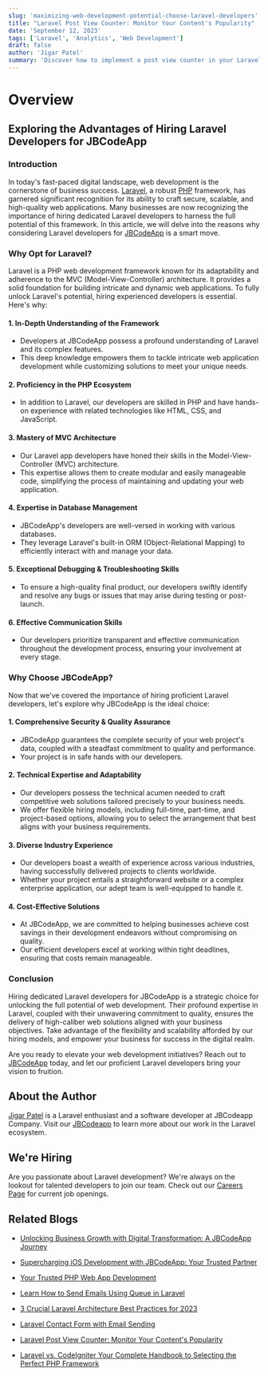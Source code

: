 ```yaml
---
slug: 'maximizing-web-development-potential-choose-laravel-developers'
title: "Laravel Post View Counter: Monitor Your Content's Popularity"
date: 'September 12, 2023'
tags: ['Laravel', 'Analytics', 'Web Development']
draft: false
author: 'Jigar Patel'
summary: 'Discover how to implement a post view counter in your Laravel application to track the popularity of your content. This step-by-step guide will help you engage your audience better and make informed content decisions.'
---
```


# Overview

<TOCInline toc={props.toc} exclude="Overview" toHeading={2} />

## Exploring the Advantages of Hiring Laravel Developers for JBCodeApp

### Introduction

In today's fast-paced digital landscape, web development is the cornerstone of business success. [Laravel](https://laravel.com/), a robust [PHP](https://www.php.net/) framework, has garnered significant recognition for its ability to craft secure, scalable, and high-quality web applications. Many businesses are now recognizing the importance of hiring dedicated Laravel developers to harness the full potential of this framework. In this article, we will delve into the reasons why considering Laravel developers for [JBCodeApp](https://jbcodeapp.com/) is a smart move.

### Why Opt for Laravel?

Laravel is a PHP web development framework known for its adaptability and adherence to the MVC (Model-View-Controller) architecture. It provides a solid foundation for building intricate and dynamic web applications. To fully unlock Laravel's potential, hiring experienced developers is essential. Here's why:

#### 1. In-Depth Understanding of the Framework

- Developers at JBCodeApp possess a profound understanding of Laravel and its complex features.
- This deep knowledge empowers them to tackle intricate web application development while customizing solutions to meet your unique needs.

#### 2. Proficiency in the PHP Ecosystem

- In addition to Laravel, our developers are skilled in PHP and have hands-on experience with related technologies like HTML, CSS, and JavaScript.

#### 3. Mastery of MVC Architecture

- Our Laravel app developers have honed their skills in the Model-View-Controller (MVC) architecture.
- This expertise allows them to create modular and easily manageable code, simplifying the process of maintaining and updating your web application.

#### 4. Expertise in Database Management

- JBCodeApp's developers are well-versed in working with various databases.
- They leverage Laravel's built-in ORM (Object-Relational Mapping) to efficiently interact with and manage your data.

#### 5. Exceptional Debugging & Troubleshooting Skills

- To ensure a high-quality final product, our developers swiftly identify and resolve any bugs or issues that may arise during testing or post-launch.

#### 6. Effective Communication Skills

- Our developers prioritize transparent and effective communication throughout the development process, ensuring your involvement at every stage.

### Why Choose JBCodeApp?

Now that we've covered the importance of hiring proficient Laravel developers, let's explore why JBCodeApp is the ideal choice:

#### 1. Comprehensive Security & Quality Assurance

- JBCodeApp guarantees the complete security of your web project's data, coupled with a steadfast commitment to quality and performance.
- Your project is in safe hands with our developers.

#### 2. Technical Expertise and Adaptability

- Our developers possess the technical acumen needed to craft competitive web solutions tailored precisely to your business needs.
- We offer flexible hiring models, including full-time, part-time, and project-based options, allowing you to select the arrangement that best aligns with your business requirements.

#### 3. Diverse Industry Experience

- Our developers boast a wealth of experience across various industries, having successfully delivered projects to clients worldwide.
- Whether your project entails a straightforward website or a complex enterprise application, our adept team is well-equipped to handle it.

#### 4. Cost-Effective Solutions

- At JBCodeApp, we are committed to helping businesses achieve cost savings in their development endeavors without compromising on quality.
- Our efficient developers excel at working within tight deadlines, ensuring that costs remain manageable.

### Conclusion

Hiring dedicated Laravel developers for JBCodeApp is a strategic choice for unlocking the full potential of web development. Their profound expertise in Laravel, coupled with their unwavering commitment to quality, ensures the delivery of high-caliber web solutions aligned with your business objectives. Take advantage of the flexibility and scalability afforded by our hiring models, and empower your business for success in the digital realm.

Are you ready to elevate your web development initiatives? Reach out to [JBCodeApp](https://jbcodeapp.com/) today, and let our proficient Laravel developers bring your vision to fruition.

## About the Author

[Jigar Patel](https://expertlaravel.com) is a Laravel enthusiast and a software developer at JBCodeapp Company. Visit our [JBCodeapp](https://jbcodeapp.com) to learn more about our work in the Laravel ecosystem.

## We're Hiring

Are you passionate about Laravel development? We're always on the lookout for talented developers to join our team. Check out our [Careers Page](https://jbcodeapp.com) for current job openings.

## Related Blogs

- [Unlocking Business Growth with Digital Transformation: A JBCodeApp Journey](jbcodeapp-guide-future-ready-business)

- [Supercharging iOS Development with JBCodeApp: Your Trusted Partner](supercharging-ios-development-jbcodeapp)

- [Your Trusted PHP Web App Development](trusted-php-web-app-development-partner)

- [Learn How to Send Emails Using Queue in Laravel](laravel-6-queue-for-sending-emails)

- [3 Crucial Laravel Architecture Best Practices for 2023](laravel-architecture-2023)

- [Laravel Contact Form with Email Sending](laravel-contact-form-with-email-sending)

- [Laravel Post View Counter: Monitor Your Content's Popularity](laravel-post-view-counter-monitor-your-contents-popularity)

- [Laravel vs. CodeIgniter Your Complete Handbook to Selecting the Perfect PHP Framework](laravel-vs-codeigniter-complete-php-framework-guide)
